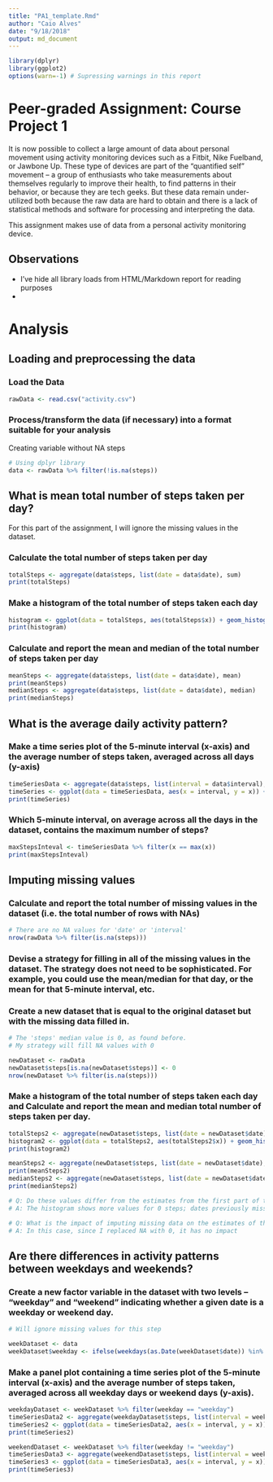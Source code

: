```yaml
---
title: "PA1_template.Rmd"
author: "Caio Alves"
date: "9/18/2018"
output: md_document
---
```

```r
library(dplyr)
library(ggplot2)
options(warn=-1) # Supressing warnings in this report
```
# Peer-graded Assignment: Course Project 1

It is now possible to collect a large amount of data about personal movement using activity monitoring devices such as a Fitbit, Nike Fuelband, or Jawbone Up. These type of devices are part of the “quantified self” movement – a group of enthusiasts who take measurements about themselves regularly to improve their health, to find patterns in their behavior, or because they are tech geeks. But these data remain under-utilized both because the raw data are hard to obtain and there is a lack of statistical methods and software for processing and interpreting the data.

This assignment makes use of data from a personal activity monitoring device.

## Observations
* I've hide all library loads from HTML/Markdown report for reading purposes
* 

# Analysis
## Loading and preprocessing the data
### Load the Data
```r
rawData <- read.csv("activity.csv")
```
### Process/transform the data (if necessary) into a format suitable for your analysis
Creating variable without NA steps
```r
# Using dplyr library
data <- rawData %>% filter(!is.na(steps))
```
## What is mean total number of steps taken per day?
For this part of the assignment, I will ignore the missing values in the dataset.

### Calculate the total number of steps taken per day
```r
totalSteps <- aggregate(data$steps, list(date = data$date), sum)
print(totalSteps)
```

### Make a histogram of the total number of steps taken each day
```r
histogram <- ggplot(data = totalSteps, aes(totalSteps$x)) + geom_histogram() + labs(x = "Steps per day", title = "Histogram for steps") + scale_y_continuous(breaks = (1:5)*2)
print(histogram)
```

### Calculate and report the mean and median of the total number of steps taken per day
```r
meanSteps <- aggregate(data$steps, list(date = data$date), mean)
print(meanSteps)
medianSteps <- aggregate(data$steps, list(date = data$date), median)
print(medianSteps)
```

## What is the average daily activity pattern?

### Make a time series plot of the 5-minute interval (x-axis) and the average number of steps taken, averaged across all days (y-axis)
```r
timeSeriesData <- aggregate(data$steps, list(interval = data$interval), mean)
timeSeries <- ggplot(data = timeSeriesData, aes(x = interval, y = x)) + geom_line() + labs(x = "5-minute interval", y = "Average Steps", title = "Average steps time series")
print(timeSeries)
```

### Which 5-minute interval, on average across all the days in the dataset, contains the maximum number of steps?
```r
maxStepsInteval <- timeSeriesData %>% filter(x == max(x))
print(maxStepsInteval)
```

## Imputing missing values

### Calculate and report the total number of missing values in the dataset (i.e. the total number of rows with NAs)
```r
# There are no NA values for 'date' or 'interval'
nrow(rawData %>% filter(is.na(steps)))
```

### Devise a strategy for filling in all of the missing values in the dataset. The strategy does not need to be sophisticated. For example, you could use the mean/median for that day, or the mean for that 5-minute interval, etc.
### Create a new dataset that is equal to the original dataset but with the missing data filled in.
```r
# The 'steps' median value is 0, as found before.
# My strategy will fill NA values with 0

newDataset <- rawData
newDataset$steps[is.na(newDataset$steps)] <- 0
nrow(newDataset %>% filter(is.na(steps)))
```

### Make a histogram of the total number of steps taken each day and Calculate and report the mean and median total number of steps taken per day. 

```r
totalSteps2 <- aggregate(newDataset$steps, list(date = newDataset$date), sum)
histogram2 <- ggplot(data = totalSteps2, aes(totalSteps2$x)) + geom_histogram() + labs(x = "Steps per day", title = "Histogram for steps") + scale_y_continuous(breaks = (1:5)*2)
print(histogram2)

meanSteps2 <- aggregate(newDataset$steps, list(date = newDataset$date), mean)
print(meanSteps2)
medianSteps2 <- aggregate(newDataset$steps, list(date = newDataset$date), median)
print(medianSteps2)

# Q: Do these values differ from the estimates from the first part of the assignment? 
# A: The histogram shows more values for 0 steps; dates previously missing appear now with mean and median values

# Q: What is the impact of imputing missing data on the estimates of the total daily number of steps?
# A: In this case, since I replaced NA with 0, it has no impact
```

## Are there differences in activity patterns between weekdays and weekends?

### Create a new factor variable in the dataset with two levels – “weekday” and “weekend” indicating whether a given date is a weekday or weekend day.
```r
# Will ignore missing values for this step

weekDataset <- data
weekDataset$weekday <- ifelse(weekdays(as.Date(weekDataset$date)) %in% c("Saturday", "Sunday"), "weekend", "weekday")
```

### Make a panel plot containing a time series plot of the 5-minute interval (x-axis) and the average number of steps taken, averaged across all weekday days or weekend days (y-axis).
```r
weekdayDataset <- weekDataset %>% filter(weekday == "weekday")
timeSeriesData2 <- aggregate(weekdayDataset$steps, list(interval = weekdayDataset$interval), mean)
timeSeries2 <- ggplot(data = timeSeriesData2, aes(x = interval, y = x)) + geom_line() + labs(x = "5-minute interval", y = "Average Steps", title = "Average steps time series - Weekdays")
print(timeSeries2)

weekendDataset <- weekDataset %>% filter(weekday != "weekday")
timeSeriesData3 <- aggregate(weekendDataset$steps, list(interval = weekendDataset$interval), mean)
timeSeries3 <- ggplot(data = timeSeriesData3, aes(x = interval, y = x)) + geom_line() + labs(x = "5-minute interval", y = "Average Steps", title = "Average steps time series - Weekends")
print(timeSeries3)
```
